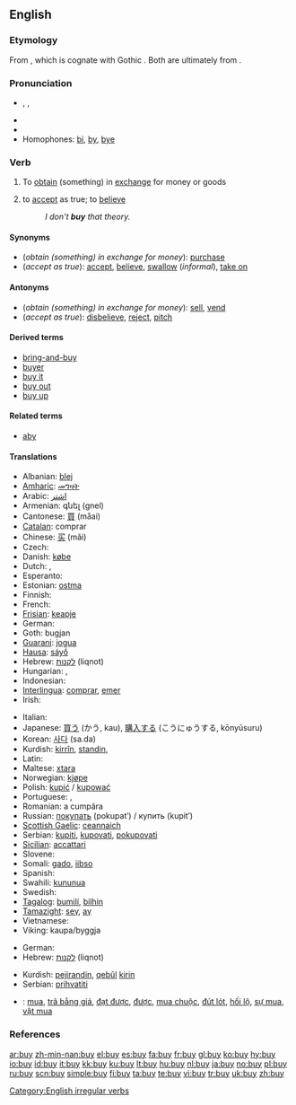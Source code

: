 ==English==

===Etymology===
From {{OE.}} {{term|bycġan||obtain by paying a price}}, which is cognate with Gothic {{term|bugjan}}. Both are ultimately from {{PIE.}}  {{term|Appendix:Proto-Indo-European roots#*bh|*bheug(h)}}.

===Pronunciation===
* {{IPA|/baɪ/}}, {{SAMPA|/baI/}}, {{enPR|bī}}
* {{audio|en-us-buy.ogg|Audio (US)}}
* {{rhymes|aɪ}}
* Homophones: [[bi]], [[by]], [[bye]]

===Verb===
{{en-verb|buys|buying|bought}}

# {{transitive}} To [[obtain]] (something) in [[exchange]] for money or goods
# {{context|transitive|informal}} to [[accept]] as true; to [[believe]]
#: ''I don't '''buy''' that theory.''

====Synonyms====
* (''obtain (something) in exchange for money''): [[purchase]]<!--, [[acquire]], [[shop]]-->
* (''accept as true''): [[accept]], [[believe]], [[swallow]] (''informal''), [[take on]]

====Antonyms====
* (''obtain (something) in exchange for money''): [[sell]], [[vend]]
* (''accept as true''): [[disbelieve]], [[reject]], [[pitch]]

====Derived terms====
* [[bring-and-buy]]
* [[buyer]]
* [[buy it]]
* [[buy out]]
* [[buy up]]

====Related terms====
* [[aby]]

====Translations====
{{trans-top|to obtain for money}}
* Albanian: [[blej]]
* [[Amharic]]: [[መግዛት]]
* Arabic: [[اشتر]]
* Armenian: գնել (gnel)
* Cantonese: [[買]] (ma̋ai)
* [[Catalan]]: comprar
* Chinese: [[买]] (mǎi)
* Czech: {{t-|cs|kupovat}}
* Danish: [[købe]]
* Dutch: {{t+|nl|kopen}}, {{t+|nl|aanschaffen}}
* Esperanto: {{t+|eo|aĉeti|xs=Esperanto}}
* Estonian: [[ostma]]
* Finnish: {{t+|fi|ostaa}}
* French: {{t+|fr|acheter}}
* [[Frisian]]: [[keapje]]
* German: {{t+|de|kaufen}}
* Goth: bugjan
* [[Guarani]]: [[jogua]]
* [[Hausa]]: [[sáyṓ]]
* Hebrew: [[לקנות]] (liqnot)
* Hungarian: {{t-|hu|vásárol}}, {{t+|hu|vesz}}
* Indonesian: {{t-|id|beli|alt=membeli|xs=Indonesian}}
* [[Interlingua]]: [[comprar]], [[emer]]
* Irish: {{t|ga|ceannaigh|xs=Irish}}
{{trans-mid}}
* Italian: {{t+|it|comprare}}
* Japanese: [[買う]] (かう, kau), [[購入]]する (こうにゅうする, kōnyūsuru)
* Korean: [[사다]] (sa.da)
* Kurdish: [[kirrîn]], [[standin]], {{KUchar|[[کڕین]]}}
* Latin: {{t-|la|emere}}
* Maltese: [[xtara]]
* Norwegian: [[kjøpe]]
* Polish: [[kupić]] / [[kupować]]
* Portuguese: {{t+|pt|comprar}}, {{t+|pt|adquirir}}
* Romanian: a cumpăra
* Russian: [[покупать]] (pokupatʹ) / купить (kupitʹ)
* [[Scottish Gaelic]]: [[ceannaich]]
* Serbian: [[kupiti]], [[kupovati]], [[pokupovati]]
* [[Sicilian]]: [[accattari]]
* Slovene: {{t+|sl|kupiti}}
* Somali: [[gado]], [[iibso]]
* Spanish: {{t+|es|comprar}}
* Swahili: [[kununua]]
* Swedish: {{t+|sv|köpa}}
* [[Tagalog]]: [[bumilí]], [[bilhin]]
* [[Tamazight]]: [[seγ]], [[aγ]]
* Vietnamese: {{t+|vi|mua|xs=Vietnamese}}
* Viking: kaupa/byggja
{{trans-bottom}}

{{trans-top|to accept as true}}
* German: {{t+|de|abkaufen}}
* Hebrew: [[לקנות]] (liqnot)
{{trans-mid}}
* Kurdish: [[pejirandin]], [[qebûl]] [[kirin]]
* Serbian: [[prihvatiti]]
{{trans-bottom}}

{{checktrans-top|Translations to be checked}}
* {{ttbc|Vietnamese}}: [[mua]], [[trã bằng giá]], [[đạt được]], [[được]], [[mua chuộc]], [[đút lót]], [[hối lộ]], [[sự mua]], [[vật mua]]
{{checktrans-top}}
{{checktrans-bottom}}

===References===
{{R:Century 1911}}
{{R:Webster 1913}}

[[Category:English irregular verbs]]

[[ar:buy]]
[[zh-min-nan:buy]]
[[el:buy]]
[[es:buy]]
[[fa:buy]]
[[fr:buy]]
[[gl:buy]]
[[ko:buy]]
[[hy:buy]]
[[io:buy]]
[[id:buy]]
[[it:buy]]
[[kk:buy]]
[[ku:buy]]
[[lt:buy]]
[[hu:buy]]
[[nl:buy]]
[[ja:buy]]
[[no:buy]]
[[pl:buy]]
[[ru:buy]]
[[scn:buy]]
[[simple:buy]]
[[fi:buy]]
[[ta:buy]]
[[te:buy]]
[[vi:buy]]
[[tr:buy]]
[[uk:buy]]
[[zh:buy]]